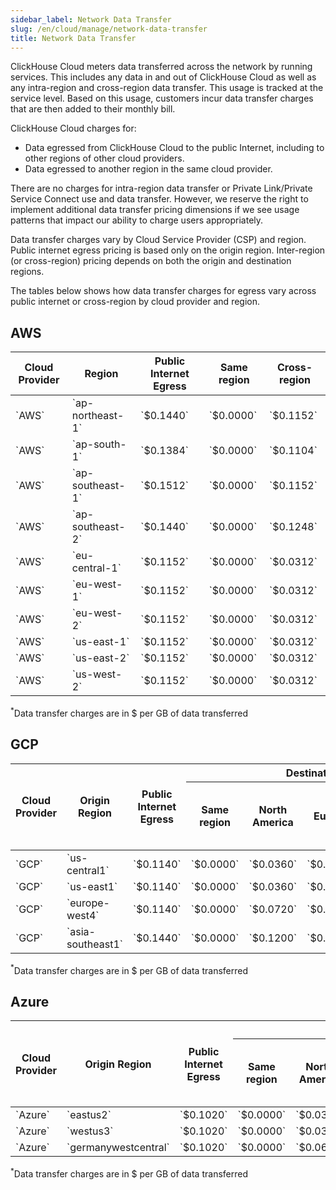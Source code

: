 ```yaml
---
sidebar_label: Network Data Transfer
slug: /en/cloud/manage/network-data-transfer
title: Network Data Transfer
---
```


ClickHouse Cloud meters data transferred across the network by running services. 
This includes any data in and out of ClickHouse Cloud as well as any intra-region and cross-region data transfer. 
This usage is tracked at the service level. Based on this usage, customers incur data transfer charges that are then added to their monthly bill.

ClickHouse Cloud charges for:
- Data egressed from ClickHouse Cloud to the public Internet, including to other regions of other cloud providers. 
- Data egressed to another region in the same cloud provider.

There are no charges for intra-region data transfer or Private Link/Private Service Connect use and data transfer. 
However, we reserve the right to implement additional data transfer pricing dimensions if we see usage patterns that impact our ability to charge users appropriately.

Data transfer charges vary by Cloud Service Provider (CSP) and region. 
Public internet egress pricing is based only on the origin region. 
Inter-region (or cross-region) pricing depends on both the origin and destination regions.

The tables below shows how data transfer charges for egress vary across public internet or cross-region by cloud provider and region.

## AWS

<table style={{ textAlign: 'center' }}>
    <thead>
        <tr>
            <th>Cloud Provider</th>
            <th>Region</th>
            <th>Public Internet Egress</th>
            <th>Same region</th>
            <th>Cross-region</th>
        </tr>
    </thead>
    <tbody>
        <tr>
            <td>`AWS`</td>
            <td>`ap-northeast-1`</td>
            <td>`$0.1440`</td>
            <td>`$0.0000`</td>
            <td>`$0.1152`</td>
        </tr>
        <tr>
            <td>`AWS`</td>
            <td>`ap-south-1`</td>
            <td>`$0.1384`</td>
            <td>`$0.0000`</td>
            <td>`$0.1104`</td>
        </tr>
        <tr>
            <td>`AWS`</td>
            <td>`ap-southeast-1`</td>
            <td>`$0.1512`</td>
            <td>`$0.0000`</td>
            <td>`$0.1152`</td>
        </tr>
        <tr>
            <td>`AWS`</td>
            <td>`ap-southeast-2`</td>
            <td>`$0.1440`</td>
            <td>`$0.0000`</td>
            <td>`$0.1248`</td>
        </tr>
        <tr>
            <td>`AWS`</td>
            <td>`eu-central-1`</td>
            <td>`$0.1152`</td>
            <td>`$0.0000`</td>
            <td>`$0.0312`</td>
        </tr>
        <tr>
            <td>`AWS`</td>
            <td>`eu-west-1`</td>
            <td>`$0.1152`</td>
            <td>`$0.0000`</td>
            <td>`$0.0312`</td>
        </tr>
        <tr>
            <td>`AWS`</td>
            <td>`eu-west-2`</td>
            <td>`$0.1152`</td>
            <td>`$0.0000`</td>
            <td>`$0.0312`</td>
        </tr>
        <tr>
            <td>`AWS`</td>
            <td>`us-east-1`</td>
            <td>`$0.1152`</td>
            <td>`$0.0000`</td>
            <td>`$0.0312`</td>
        </tr>
        <tr>
            <td>`AWS`</td>
            <td>`us-east-2`</td>
            <td>`$0.1152`</td>
            <td>`$0.0000`</td>
            <td>`$0.0312`</td>
        </tr>
        <tr>
            <td>`AWS`</td>
            <td>`us-west-2`</td>
            <td>`$0.1152`</td>
            <td>`$0.0000`</td>
            <td>`$0.0312`</td>
        </tr>
    </tbody>
</table>

$^*$Data transfer charges are in $ per GB of data transferred

## GCP

<table style={{ textAlign: 'center' }}>
    <thead>
    <tr>
        <th rowSpan="2">Cloud Provider</th>
        <th rowSpan="2">Origin Region</th>
        <th rowSpan="2">Public Internet Egress</th>
        <th colSpan="5">Destination region</th>
    </tr>
    <tr>
        <th>Same region</th>
        <th>North America</th>
        <th>Europe</th>
        <th>Asia, Oceania</th>
        <th>Middle East, South America, Africa</th>
    </tr>
    </thead>
    <tbody>
    <tr>
        <td>`GCP`</td>
        <td>`us-central1`</td>
        <td>`$0.1140`</td>
        <td>`$0.0000`</td>
        <td>`$0.0360`</td>
        <td>`$0.0720`</td>
        <td>`$0.1200`</td>
        <td>`$0.1620`</td>
    </tr>
    <tr>
        <td>`GCP`</td>
        <td>`us-east1`</td>
        <td>`$0.1140`</td>
        <td>`$0.0000`</td>
        <td>`$0.0360`</td>
        <td>`$0.0720`</td>
        <td>`$0.1200`</td>
        <td>`$0.1620`</td>
    </tr>
    <tr>
        <td>`GCP`</td>
        <td>`europe-west4`</td>
        <td>`$0.1140`</td>
        <td>`$0.0000`</td>
        <td>`$0.0720`</td>
        <td>`$0.0360`</td>
        <td>`$0.1200`</td>
        <td>`$0.1620`</td>
    </tr>
    <tr>
        <td>`GCP`</td>
        <td>`asia-southeast1`</td>
        <td>`$0.1440`</td>
        <td>`$0.0000`</td>
        <td>`$0.1200`</td>
        <td>`$0.1200`</td>
        <td>`$0.1200`</td>
        <td>`$0.1620`</td>
    </tr>
    </tbody>
</table>

$^*$Data transfer charges are in $ per GB of data transferred

## Azure

<table style={{ textAlign: 'center' }}>
    <thead>
    <tr>
        <th rowSpan="2">Cloud Provider</th>
        <th rowSpan="2">Origin Region</th>
        <th rowSpan="2">Public Internet Egress</th>
        <th colSpan="5">Destination region</th>
    </tr>
    <tr>
        <th>Same region</th>
        <th>North America</th>
        <th>Europe</th>
        <th>Asia, Oceania</th>
        <th>Middle East, South America, Africa</th>
    </tr>
    </thead>
    <tbody>
    <tr>
        <td>`Azure`</td>
        <td>`eastus2`</td>
        <td>`$0.1020`</td>
        <td>`$0.0000`</td>
        <td>`$0.0300`</td>
        <td>`$0.0660`</td>
        <td>`$0.0660`</td>
        <td>`$0.0660`</td>
    </tr>
    <tr>
        <td>`Azure`</td>
        <td>`westus3`</td>
        <td>`$0.1020`</td>
        <td>`$0.0000`</td>
        <td>`$0.0300`</td>
        <td>`$0.0660`</td>
        <td>`$0.0660`</td>
        <td>`$0.0660`</td>
    </tr>
    <tr>
        <td>`Azure`</td>
        <td>`germanywestcentral`</td>
        <td>`$0.1020`</td>
        <td>`$0.0000`</td>
        <td>`$0.0660`</td>
        <td>`$0.0300`</td>
        <td>`$0.0660`</td>
        <td>`$0.0660`</td>
    </tr>
    </tbody>
</table>

$^*$Data transfer charges are in $ per GB of data transferred
